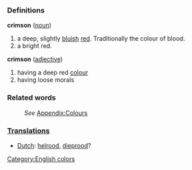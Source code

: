 ===Definitions===
;'''crimson''' ([[noun]])
#a deep, slightly [[blue|bluish]] [[red]]. Traditionally the colour of blood. 
#a bright red. 
;'''crimson''' ([[adjective]])
#having a deep red [[color|colour]]
#having loose morals
===Related words===
:''See'' [[Wiktionary_Appendix:Colours|Appendix:Colours]]

===[[Translation]]s===
*[[Dutch]]: [[helrood]], [[dieprood]]?

[[Category:English colors]]